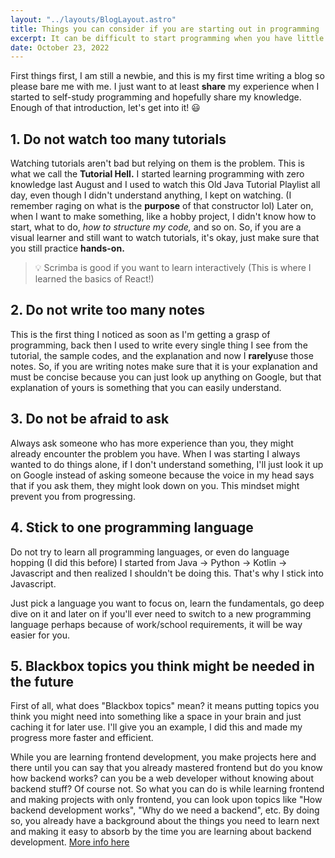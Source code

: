 ```yaml
---
layout: "../layouts/BlogLayout.astro"
title: Things you can consider if you are starting out in programming
excerpt: It can be difficult to start programming when you have little to no knowledge of it, but with the right guidance, you can get the grasp ot it. Here are some things I learned during my first year of programming.
date: October 23, 2022
---
```


First things first, I am still a newbie, and this is my first time writing a blog so please bare me with me. I just want to at least **share** my experience when I started to self-study programming and hopefully share my knowledge. Enough of that introduction, let's get into it! 😃

## 1. Do not watch too many tutorials

Watching tutorials aren't bad but relying on them is the problem. This is what we call the **Tutorial Hell.** I started learning programming with zero knowledge last August and I used to watch this Old Java Tutorial Playlist all day, even though I didn't understand anything, I kept on watching. (I remember raging on what is the **purpose** of that constructor lol) Later on, when I want to make something, like a hobby project, I didn't know how to start, what to do, _how to structure my code,_ and so on. So, if you are a visual learner and still want to watch tutorials, it's okay, just make sure that you still practice **hands-on.**

> 💡 Scrimba is good if you want to learn interactively (This is where I learned the basics of React!)

## 2. Do not write too many notes

This is the first thing I noticed as soon as I'm getting a grasp of programming, back then I used to write every single thing I see from the tutorial, the sample codes, and the explanation and now I **rarely**use those notes. So, if you are writing notes make sure that it is your explanation and must be concise because you can just look up anything on Google, but that explanation of yours is something that you can easily understand.

## 3. Do not be afraid to ask

Always ask someone who has more experience than you, they might already encounter the problem you have. When I was starting I always wanted to do things alone, if I don't understand something, I'll just look it up on Google instead of asking someone because the voice in my head says that if you ask them, they might look down on you. This mindset might prevent you from progressing.

## 4. Stick to one programming language

Do not try to learn all programming languages, or even do language hopping (I did this before) I started from Java -> Python -> Kotlin -> Javascript and then realized I shouldn't be doing this. That's why I stick into Javascript.

Just pick a language you want to focus on, learn the fundamentals, go deep dive on it and later on if you'll ever need to switch to a new programming language perhaps because of work/school requirements, it will be way easier for you.

## 5. Blackbox topics you think might be needed in the future

First of all, what does "Blackbox topics" mean? it means putting topics you think you might need into something like a space in your brain and just caching it for later use. I'll give you an example, I did this and made my progress more faster and efficient.

While you are learning frontend development, you make projects here and there until you can say that you already mastered frontend but do you know how backend works? can you be a web developer without knowing about backend stuff? Of course not. So what you can do is while learning frontend and making projects with only frontend, you can look upon topics like "How backend development works", "Why do we need a backend", etc. By doing so, you already have a background about the things you need to learn next and making it easy to absorb by the time you are learning about backend development. [More info here](https://www.youtube.com/watch?v=RDzsrmMl48I&t=377s)
